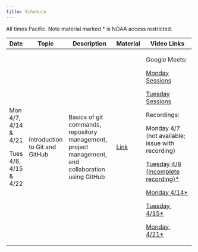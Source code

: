 ```yaml
---
title: Schedule
---
```


All times Pacific. Note material marked \* is NOAA access restricted.

+-----------------------+--------------------------------+---------------------------------------------------------------------------------------------------+---------------------------+-------------------------------------------------------------------------------------------------------------------------------+
| Date                  | Topic                          | Description                                                                                       | Material                  | Video Links                                                                                                                   |
+=======================+================================+===================================================================================================+===========================+===============================================================================================================================+
| Mon 4/7, 4/14 & 4/21  | Introduction to Git and GitHub | Basics of git commands, repository management, project management, and collaboration using GitHub | [Link](content/intro.qmd) | Google Meets:                                                                                                                 |
|                       |                                |                                                                                                   |                           |                                                                                                                               |
| Tues 4/8, 4/15 & 4/22 |                                |                                                                                                   |                           | [Monday Sessions](https://meet.google.com/wmf-zter-bus)                                                                       |
|                       |                                |                                                                                                   |                           |                                                                                                                               |
|                       |                                |                                                                                                   |                           | [Tuesday Sessions](https://meet.google.com/inx-nyrj-hmk)                                                                      |
|                       |                                |                                                                                                   |                           |                                                                                                                               |
|                       |                                |                                                                                                   |                           | Recordings:                                                                                                                   |
|                       |                                |                                                                                                   |                           |                                                                                                                               |
|                       |                                |                                                                                                   |                           | Monday 4/7 (not available; issue with recording)                                                                              |
|                       |                                |                                                                                                   |                           |                                                                                                                               |
|                       |                                |                                                                                                   |                           | [Tuesday 4/8 (Incomplete recording)\*](https://drive.google.com/file/d/1rjvIRgexOe2D2l5fFf9GhXsQncWX6UYK/view?usp=drive_link) |
|                       |                                |                                                                                                   |                           |                                                                                                                               |
|                       |                                |                                                                                                   |                           | [Monday 4/14\*](https://drive.google.com/file/d/1QZc8ixRZyUKyZoTyb_ERk7PeHWbi85aF/view?usp=sharing)                           |
|                       |                                |                                                                                                   |                           |                                                                                                                               |
|                       |                                |                                                                                                   |                           | [Tuesday, 4/15\*](https://drive.google.com/file/d/1goH2jSuRZ17U1kCRe79M_LaQpWNDMtE4/view?usp=sharing)                         |
|                       |                                |                                                                                                   |                           |                                                                                                                               |
|                       |                                |                                                                                                   |                           | [Monday, 4/21\*](https://drive.google.com/file/d/1-JuvFqiaDgLKB6sY_6AAgZC29dzwxI94/view?usp=drive_link)                       |
+-----------------------+--------------------------------+---------------------------------------------------------------------------------------------------+---------------------------+-------------------------------------------------------------------------------------------------------------------------------+
